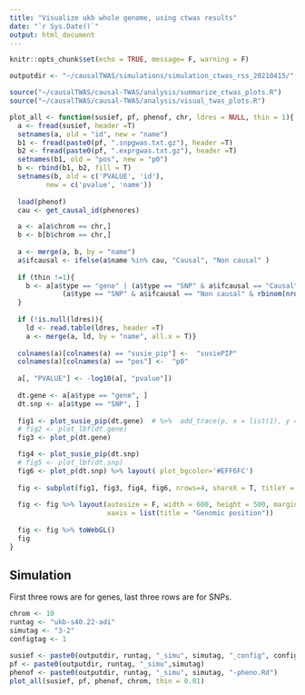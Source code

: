 ```yaml
---
title: "Visualize ukb whole genome, using ctwas results"
date: "`r Sys.Date()`"
output: html_document
---
```


```r
knitr::opts_chunk$set(echo = TRUE, message= F, warning = F)
```


```r
outputdir <- "~/causalTWAS/simulations/simulation_ctwas_rss_20210415/"

source("~/causalTWAS/causal-TWAS/analysis/summarize_ctwas_plots.R")
source("~/causalTWAS/causal-TWAS/analysis/visual_twas_plots.R")
```

```r

plot_all <- function(susief, pf, phenof, chr, ldres = NULL, thin = 1){
  a <- fread(susief, header =T)
  setnames(a, old = "id", new = "name")
  b1 <- fread(paste0(pf, ".snpgwas.txt.gz"), header =T)
  b2 <- fread(paste0(pf, ".exprgwas.txt.gz"), header =T)
  setnames(b1, old = "pos", new = "p0")
  b <- rbind(b1, b2, fill = T)
  setnames(b, old = c('PVALUE', 'id'),
         new = c('pvalue', 'name'))
  
  load(phenof)
  cau <- get_causal_id(phenores)

  a <- a[a$chrom == chr,]
  b <- b[b$chrom == chr,]
  
  a <- merge(a, b, by = "name")
  a$ifcausal <- ifelse(a$name %in% cau, "Causal", "Non causal" )
  
  if (thin !=1){
    b <- a[a$type == "gene" | (a$type == "SNP" & a$ifcausal == "Causal") | 
             (a$type == "SNP" & a$ifcausal == "Non causal" & rbinom(nrow(a), 1, thin) ==1)]
  }
  
  if (!is.null(ldres)){
    ld <- read.table(ldres, header =T)
    a <- merge(a, ld, by = "name", all.x = T)}
  
  colnames(a)[colnames(a) == "susie_pip"] <-  "susiePIP"
  colnames(a)[colnames(a) == "pos"] <-  "p0"
  
  a[, "PVALUE"] <- -log10(a[, "pvalue"])
  
  dt.gene <- a[a$type == "gene", ]
  dt.snp <- a[a$type == "SNP", ]
  
  fig1 <- plot_susie_pip(dt.gene)  # %>%  add_trace(p, x = list(1), y = list(1), name = " ", showlegend = F)
  # fig2 <- plot_lbf(dt.gene)
  fig3 <- plot_p(dt.gene) 

  fig4 <- plot_susie_pip(dt.snp)
  # fig5 <- plot_lbf(dt.snp) 
  fig6 <- plot_p(dt.snp) %>% layout( plot_bgcolor='#EFF6FC')
  
  fig <- subplot(fig1, fig3, fig4, fig6, nrows=4, shareX = T, titleY = T)
  
  fig <- fig %>% layout(autosize = F, width = 600, height = 500, margin = 0.02,
                        xaxis = list(title = "Genomic position"))
  
  fig <- fig %>% toWebGL()
  fig
}
```

## Simulation

First three rows are for genes, last three rows are for SNPs.

```r
chrom <- 10
runtag <- "ukb-s40.22-adi"
simutag <- "3-2"
configtag <- 1

susief <- paste0(outputdir, runtag, "_simu", simutag, "_config", configtag, ".susieIrss.txt")
pf <- paste0(outputdir, runtag, "_simu",simutag)
phenof <- paste0(outputdir, runtag, "_simu", simutag, "-pheno.Rd")
plot_all(susief, pf, phenof, chrom, thin = 0.01)
```

